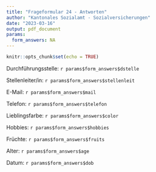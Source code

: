 ```yaml
---
title: "Frageformular 24 - Antworten"
author: "Kantonales Sozialamt - Sozialversicherungen"
date: "2023-03-16"
output: pdf_document
params:
  form_answers: NA
---
```


```r
knitr::opts_chunk$set(echo = TRUE)
```

Durchführungsstelle: `r params$form_answers$dstelle`

Stellenleiter/in: `r params$form_answers$stellenleit`

E-Mail: `r params$form_answers$mail`

Telefon: `r params$form_answers$telefon`

Lieblingsfarbe: `r params$form_answers$color`

Hobbies: `r params$form_answers$hobbies`

Früchte: `r params$form_answers$fruits`

Alter: `r params$form_answers$age`

Datum: `r params$form_answers$dob`





